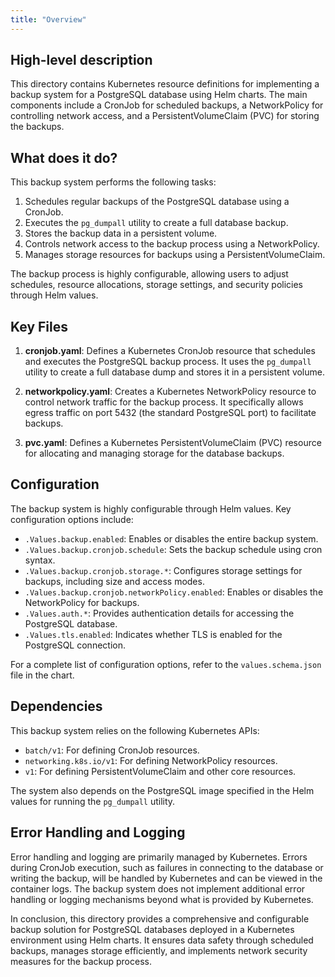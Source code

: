 ```yaml
---
title: "Overview"
---
```


## High-level description
This directory contains Kubernetes resource definitions for implementing a backup system for a PostgreSQL database using Helm charts. The main components include a CronJob for scheduled backups, a NetworkPolicy for controlling network access, and a PersistentVolumeClaim (PVC) for storing the backups.

## What does it do?
This backup system performs the following tasks:

1. Schedules regular backups of the PostgreSQL database using a CronJob.
2. Executes the `pg_dumpall` utility to create a full database backup.
3. Stores the backup data in a persistent volume.
4. Controls network access to the backup process using a NetworkPolicy.
5. Manages storage resources for backups using a PersistentVolumeClaim.

The backup process is highly configurable, allowing users to adjust schedules, resource allocations, storage settings, and security policies through Helm values.

## Key Files

1. **cronjob.yaml**: Defines a Kubernetes CronJob resource that schedules and executes the PostgreSQL backup process. It uses the `pg_dumpall` utility to create a full database dump and stores it in a persistent volume.

2. **networkpolicy.yaml**: Creates a Kubernetes NetworkPolicy resource to control network traffic for the backup process. It specifically allows egress traffic on port 5432 (the standard PostgreSQL port) to facilitate backups.

3. **pvc.yaml**: Defines a Kubernetes PersistentVolumeClaim (PVC) resource for allocating and managing storage for the database backups.

## Configuration
The backup system is highly configurable through Helm values. Key configuration options include:

- `.Values.backup.enabled`: Enables or disables the entire backup system.
- `.Values.backup.cronjob.schedule`: Sets the backup schedule using cron syntax.
- `.Values.backup.cronjob.storage.*`: Configures storage settings for backups, including size and access modes.
- `.Values.backup.cronjob.networkPolicy.enabled`: Enables or disables the NetworkPolicy for backups.
- `.Values.auth.*`: Provides authentication details for accessing the PostgreSQL database.
- `.Values.tls.enabled`: Indicates whether TLS is enabled for the PostgreSQL connection.

For a complete list of configuration options, refer to the `values.schema.json` file in the chart.

## Dependencies
This backup system relies on the following Kubernetes APIs:
- `batch/v1`: For defining CronJob resources.
- `networking.k8s.io/v1`: For defining NetworkPolicy resources.
- `v1`: For defining PersistentVolumeClaim and other core resources.

The system also depends on the PostgreSQL image specified in the Helm values for running the `pg_dumpall` utility.

## Error Handling and Logging
Error handling and logging are primarily managed by Kubernetes. Errors during CronJob execution, such as failures in connecting to the database or writing the backup, will be handled by Kubernetes and can be viewed in the container logs. The backup system does not implement additional error handling or logging mechanisms beyond what is provided by Kubernetes.

In conclusion, this directory provides a comprehensive and configurable backup solution for PostgreSQL databases deployed in a Kubernetes environment using Helm charts. It ensures data safety through scheduled backups, manages storage efficiently, and implements network security measures for the backup process.